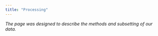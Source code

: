 ```yaml
---
title: "Processing"
---
```


_The page was designed to describe the methods and subsetting of our data._